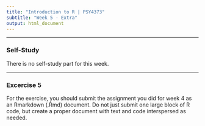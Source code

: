 ```yaml
---
title: "Introduction to R | PSY4373"
subtitle: "Week 5 - Extra"
output: html_document
---
```


---

### Self-Study

There is no self-study part for this week.

---

### Excercise 5

For the exercise, you should submit the assignment you did for week 4 as an Rmarkdown (.Rmd) document. Do not just submit one large block of R code, but create a proper document with text and code interspersed as needed.
